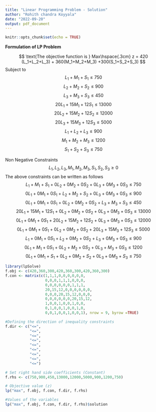 ---
title: "Linear Programming Problem - Solution"
author: "Rohith chandra Koyyala"
date: "2022-09-20"
output: pdf_document
---

```{r setup, include=FALSE}
knitr::opts_chunk$set(echo = TRUE)
```

**Formulation of LP Problem**

$$  \text{The objective function is } Max\hspace{.3cm} z = 420 (L_1+L_2+L_3) + 360(M_1+M_2+M_3) +300(S_1+S_2+S_3) $$
Subject to 
$$L_1+M_1+S_1 \le 750$$
$$L_2+M_2+S_2 \le 900$$
$$L_3+M_3+S_3 \le 450$$
$$20L_1 +15M_1 +12S_1 \le 13000$$
$$20L_2 +15M_2 +12S_2 \le 12000$$
$$20L_3 +15M_3 +12S_3 \le 5000$$
$$L_1 +L_2 +L_3 \le 900$$
$$M_1 +M_2 +M_3 \le 1200$$
$$S_1 +S_2 +S_3 \le 750$$

Non Negative Constraints
$$L_1,L_2,L_3,M_1,M_2,M_3,S_1,S_2,S_3 \ge 0$$
The above constraints can be written as follows
$$L_1 +M_1 +S_1 +0L_2 +0M_2 +0S_2 +0L_3 +0M_3 +0S_3 \le 750$$
$$0L_1 +0M_1 +0S_1 +L_2 +M_2 +S_2 +0L_3 +0M_3 +0S_3 \le 900$$
$$0L_1 +0M_1 +0S_1 +0L_2 +0M_2 +0S_2 +L_3 +M_3 +S_3 \le 450$$
$$20L_1 +15M_1 +12S_1 +0L_2 +0M_2 +0S_2 +0L_3 +0M_3 +0S_3 \le 13000$$
$$0L_1 +0M_1 +0S_1 +20L_2 +15M_2 +12S_2 +0L_3 +0M_3 +0S_3 \le 12000$$
$$0L_1 +0M_1 +0S_1 +0L_2 +0M_2 +0S_2 +20L_3 +15M_3 +12S_3 \le 5000$$
$$L_1 +0M_1 +0S_1 +L_2 +0M_2 +0S_2 +L_3 +0M_3 +0S_3 \le 900$$
$$0L_1 +M_1 +0S_1 +0L_2 +M_2 +0S_2 +0L_3 +M_3 +0S_3 \le 1200$$
$$0L_1 +0M_1 +S_1 +0L_2 +0M_2 +S_2 +0L_3 +0M_3 +S_3 \le 750$$


```{r}
library(lpSolve)
f.obj <- c(420,360,300,420,360,300,420,360,300)
f.con <- matrix(c(1,1,1,0,0,0,0,0,0,
                  0,0,0,1,1,1,0,0,0,
                  0,0,0,0,0,0,1,1,1,
                  20,15,12,0,0,0,0,0,0,
                  0,0,0,20,15,12,0,0,0,
                  0,0,0,0,0,0,20,15,12,
                  1,0,0,1,0,0,1,0,0,
                  0,1,0,0,1,0,0,1,0,
                  0,0,1,0,0,1,0,0,1), nrow = 9, byrow =TRUE)

#Defining the direction of inequality constraints
f.dir <- c("<=",
           "<=", 
           "<=",
           "<=",
           "<=",
           "<=",
           "<=",
           "<=",
           "<=")

# Set right hand side coefficients (Constant)
f.rhs <- c(750,900,450,13000,12000,5000,900,1200,750)

# Objective value (z)
lp("max", f.obj, f.con, f.dir, f.rhs)

#Values of the variables
lp("max", f.obj, f.con, f.dir, f.rhs)$solution
```

           





